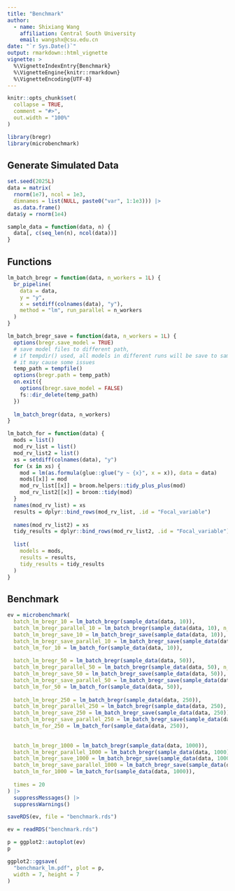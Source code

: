 ```yaml
---
title: "Benchmark"
author: 
  - name: Shixiang Wang
    affiliation: Central South University
    email: wangshx@csu.edu.cn
date: "`r Sys.Date()`"
output: rmarkdown::html_vignette
vignette: >
  %\VignetteIndexEntry{Benchmark}
  %\VignetteEngine{knitr::rmarkdown}
  %\VignetteEncoding{UTF-8}
---
```


```r
knitr::opts_chunk$set(
  collapse = TRUE,
  comment = "#>",
  out.width = "100%"
)
```

```r
library(bregr)
library(microbenchmark)
```

## Generate Simulated Data

```r
set.seed(2025L)
data = matrix(
  rnorm(1e7), ncol = 1e3, 
  dimnames = list(NULL, paste0("var", 1:1e3))) |>
  as.data.frame()
data$y = rnorm(1e4)
```

```r
sample_data = function(data, n) {
  data[, c(seq_len(n), ncol(data))]
}
```


## Functions

```r
lm_batch_bregr = function(data, n_workers = 1L) {
  br_pipeline(
    data = data,
    y = "y",
    x = setdiff(colnames(data), "y"), 
    method = "lm", run_parallel = n_workers
  )
}

lm_batch_bregr_save = function(data, n_workers = 1L) {
  options(bregr.save_model = TRUE)
  # save model files to different path,
  # if tempdir() used, all models in different runs will be save to same dir
  # it may cause some issues
  temp_path = tempfile()
  options(bregr.path = temp_path)
  on.exit({
    options(bregr.save_model = FALSE)
    fs::dir_delete(temp_path)
  })
  
  lm_batch_bregr(data, n_workers)
}

lm_batch_for = function(data) {
  mods = list()
  mod_rv_list = list()
  mod_rv_list2 = list()
  xs = setdiff(colnames(data), "y")
  for (x in xs) {
    mod = lm(as.formula(glue::glue("y ~ {x}", x = x)), data = data)
    mods[[x]] = mod
    mod_rv_list[[x]] = broom.helpers::tidy_plus_plus(mod)
    mod_rv_list2[[x]] = broom::tidy(mod)
  }
  names(mod_rv_list) = xs
  results = dplyr::bind_rows(mod_rv_list, .id = "Focal_variable")
  
  names(mod_rv_list2) = xs
  tidy_results = dplyr::bind_rows(mod_rv_list2, .id = "Focal_variable")
  
  list(
    models = mods,
    results = results,
    tidy_results = tidy_results
  )
}
```


## Benchmark

```r
ev = microbenchmark(
  batch_lm_bregr_10 = lm_batch_bregr(sample_data(data, 10)),
  batch_lm_bregr_parallel_10 = lm_batch_bregr(sample_data(data, 10), n_workers = 20),
  batch_lm_bregr_save_10 = lm_batch_bregr_save(sample_data(data, 10)),
  batch_lm_bregr_save_parallel_10 = lm_batch_bregr_save(sample_data(data, 10), n_workers = 20),
  batch_lm_for_10 = lm_batch_for(sample_data(data, 10)),
  
  batch_lm_bregr_50 = lm_batch_bregr(sample_data(data, 50)),
  batch_lm_bregr_parallel_50 = lm_batch_bregr(sample_data(data, 50), n_workers = 20),
  batch_lm_bregr_save_50 = lm_batch_bregr_save(sample_data(data, 50)),
  batch_lm_bregr_save_parallel_50 = lm_batch_bregr_save(sample_data(data, 50), n_workers = 20),
  batch_lm_for_50 = lm_batch_for(sample_data(data, 50)),
  
  batch_lm_bregr_250 = lm_batch_bregr(sample_data(data, 250)),
  batch_lm_bregr_parallel_250 = lm_batch_bregr(sample_data(data, 250), n_workers = 20),
  batch_lm_bregr_save_250 = lm_batch_bregr_save(sample_data(data, 250)),
  batch_lm_bregr_save_parallel_250 = lm_batch_bregr_save(sample_data(data, 250), n_workers = 20),
  batch_lm_for_250 = lm_batch_for(sample_data(data, 250)),
  
  
  batch_lm_bregr_1000 = lm_batch_bregr(sample_data(data, 1000)),
  batch_lm_bregr_parallel_1000 = lm_batch_bregr(sample_data(data, 1000), n_workers = 20),
  batch_lm_bregr_save_1000 = lm_batch_bregr_save(sample_data(data, 1000)),
  batch_lm_bregr_save_parallel_1000 = lm_batch_bregr_save(sample_data(data, 1000), n_workers = 20),
  batch_lm_for_1000 = lm_batch_for(sample_data(data, 1000)),
  
  times = 20
) |> 
  suppressMessages() |> 
  suppressWarnings()

saveRDS(ev, file = "benchmark.rds")
```

```r
ev = readRDS("benchmark.rds")
```


```r
p = ggplot2::autoplot(ev)
p
```
```r
ggplot2::ggsave(
  "benchmark_lm.pdf", plot = p,
  width = 7, height = 7
)
```

